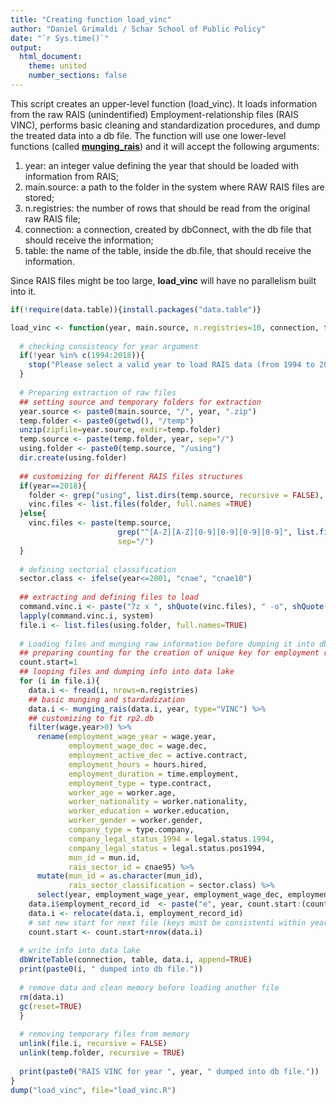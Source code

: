 ```yaml
---
title: "Creating function load_vinc"
author: "Daniel Grimaldi / Schar School of Public Policy"
date: "`r Sys.time()`"
output:
  html_document:
    theme: united
    number_sections: false
---
```


This script creates an upper-level function (load_vinc). It loads information from the raw RAIS (unindentified) Employment-relationship files (RAIS VINC), performs basic cleaning and standardization procedures, and dump the treated data into a db file. The function will use one lower-level functions (called [**munging_rais**](file:///C:/Users/danie/OneDrive%20-%20George%20Mason%20University/03%20-%20research%20projects/Credit%20constraints%20and%20international%20trade/03%20-%20Scripts/01a-Creating-load_estab.html)) and it will accept the following arguments:

1. year: an integer value defining the year that should be loaded with information from RAIS;
2. main.source: a path to the folder in the system where RAW RAIS files are stored;
3. n.registries: the number of rows that should be read from the original raw RAIS file;
4. connection: a connection, created by dbConnect, with the db file that should receive the information;
5. table: the name of the table, inside the db.file, that should receive the information.

Since RAIS files might be too large, **load_vinc** will have no parallelism built into it.

```r
if(!require(data.table)){install.packages("data.table")}
```

```r
load_vinc <- function(year, main.source, n.registries=10, connection, table){
  
  # checking consistency for year argument
  if(!year %in% c(1994:2018)){
    stop("Please select a valid year to load RAIS data (from 1994 to 2018). The layout of the year you requested has not been incorporated to the routine yet.")
  }
  
  # Preparing extraction of raw files
  ## setting source and temporary folders for extraction
  year.source <- paste0(main.source, "/", year, ".zip")
  temp.folder <- paste0(getwd(), "/temp")
  unzip(zipfile=year.source, exdir=temp.folder)
  temp.source <- paste(temp.folder, year, sep="/")
  using.folder <- paste0(temp.source, "/using")
  dir.create(using.folder)  
  
  ## customizing for different RAIS files structures
  if(year==2018){
    folder <- grep("using", list.dirs(temp.source, recursive = FALSE), value = TRUE, invert=TRUE)
    vinc.files <- list.files(folder, full.names =TRUE)   
  }else{
    vinc.files <- paste(temp.source,
                        grep("^[A-Z][A-Z][0-9][0-9][0-9][0-9]", list.files(temp.source), value = TRUE),
                        sep="/")
  }
  
  # defining sectorial classification
  sector.class <- ifelse(year<=2001, "cnae", "cnae10")
  
  ## extracting and defining files to load
  command.vinc.i <- paste("7z x ", shQuote(vinc.files), " -o", shQuote(using.folder), "", sep="")
  lapply(command.vinc.i, system)
  file.i <- list.files(using.folder, full.names=TRUE)
  
  # Loading files and munging raw information before dumping it into db file
  ## preparing counting for the creation of unique key for employment registry
  count.start=1
  ## looping files and dumping info into data lake
  for (i in file.i){
    data.i <- fread(i, nrows=n.registries)
    ## basic munging and stardadization 
    data.i <- munging_rais(data.i, year, type="VINC") %>% 
    ## customizing to fit rp2.db
    filter(wage.year>0) %>%
      rename(employment_wage_year = wage.year,
             employment_wage_dec = wage.dec,
             employment_active_dec = active.contract,
             employment_hours = hours.hired,
             employment_duration = time.employment,
             employment_type = type.contract,
             worker_age = worker.age,
             worker_nationality = worker.nationality,
             worker_education = worker.education,
             worker_gender = worker.gender,
             company_type = type.company,
             company_legal_status_1994 = legal.status.1994,
             company_legal_status = legal.status.pos1994,
             mun_id = mun.id, 
             rais_sector_id = cnae95) %>%
      mutate(mun_id = as.character(mun_id),
             rais_sector_classification = sector.class) %>%
      select(year, employment_wage_year, employment_wage_dec, employment_active_dec, employment_hours, employment_duration, employment_type, worker_age, worker_nationality, worker_education, worker_gender, company_type, company_legal_status_1994, company_legal_status, mun_id, rais_sector_id, rais_sector_classification)
    data.i$employment_record_id  <- paste("e", year, count.start:(count.start+nrow(data.i)-1), sep="-")
    data.i <- relocate(data.i, employment_record_id)
    # set new start for next file (keys must be consistenti within years)
    count.start <- count.start+nrow(data.i) 
    
  # write info into data lake
  dbWriteTable(connection, table, data.i, append=TRUE)
  print(paste0(i, " dumped into db file."))
  
  # remove data and clean memory before loading another file
  rm(data.i)
  gc(reset=TRUE)
  }
  
  # removing temporary files from memory
  unlink(file.i, recursive = FALSE)
  unlink(temp.folder, recursive = TRUE)
  
  print(paste0("RAIS VINC for year ", year, " dumped into db file."))
}
dump("load_vinc", file="load_vinc.R")
```